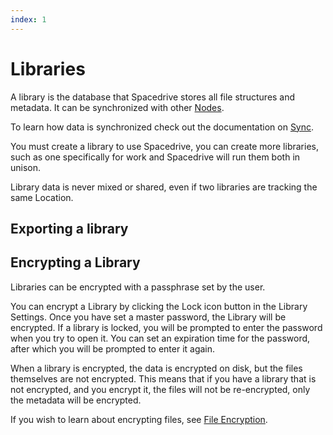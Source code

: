 ```yaml
---
index: 1
---
```


# Libraries

A library is the database that Spacedrive stores all file structures and metadata. It can be synchronized with other [Nodes]().

To learn how data is synchronized check out the documentation on [Sync](/docs/developers/architecture/sync).

You must create a library to use Spacedrive, you can create more libraries, such as one specifically for work and Spacedrive will run them both in unison.

Library data is never mixed or shared, even if two libraries are tracking the same Location.

## Exporting a library

## Encrypting a Library

Libraries can be encrypted with a passphrase set by the user.

<Notice
	type="info"
	text="This is how the feature is intended to work, but is currently being developed."
/>

You can encrypt a Library by clicking the Lock icon button in the Library Settings. Once you have set a master password, the Library will be encrypted. If a library is locked, you will be prompted to enter the password when you try to open it. You can set an expiration time for the password, after which you will be prompted to enter it again.

When a library is encrypted, the data is encrypted on disk, but the files themselves are not encrypted. This means that if you have a library that is not encrypted, and you encrypt it, the files will not be re-encrypted, only the metadata will be encrypted.

If you wish to learn about encrypting files, see [File Encryption](#).
